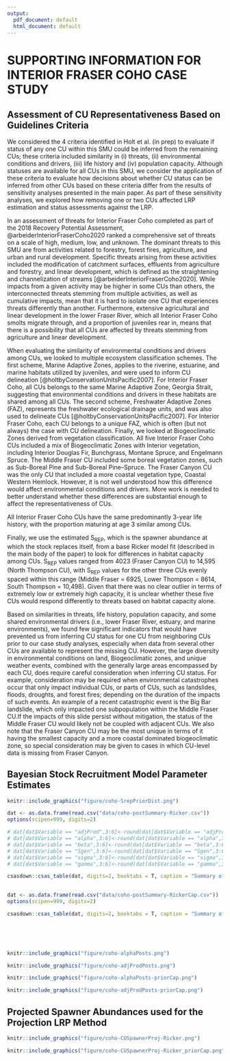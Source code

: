 ```yaml
---
output:
  pdf_document: default
  html_document: default
---
```

<!-- The following code should appear at the beginning of the first appendix.
After that, all subsequent sections will be turned into appendices. -->



# SUPPORTING INFORMATION FOR INTERIOR FRASER COHO CASE STUDY {#app:coho-appendix}


## Assessment of CU Representativeness Based on Guidelines Criteria

We considered the 4 criteria identified in Holt et al. (in prep) to evaluate if status of any one CU within this SMU could be inferred from the remaining CUs; these criteria included similarity in (i) threats, (ii) environmental conditions and drivers, (iii) life history and (iv) population capacity. Although statuses are available for all CUs in this SMU, we consider the application of these criteria to evaluate how decisions about whether CU status can be inferred from other CUs based on these criteria differ from the results of sensitivity analyses presented in the main paper. As part of these sensitivity analyses, we explored how removing one or two CUs affected LRP estimation and status assessments against the LRP.

In an assessment of threats for Interior Fraser Coho completed as part of the 2018 Recovery Potential Assessment, @arbeiderInteriorFraserCoho2020 ranked a comprehensive set of threats on a scale of high, medium, low, and unknown.  The dominant threats to this SMU are from activities related to forestry, forest fires, agriculture, and urban and rural development. Specific threats arising from these activities included the modification of catchment surfaces, effluents from agriculture and forestry, and linear development, which is defined as the straightening and channelization of streams [@arbeiderInteriorFraserCoho2020]. While impacts from a given activity may be higher in some CUs than others, the interconnected threats stemming from multiple activities, as well as cumulative impacts, mean that it is hard to isolate one CU that experiences threats differently than another. Furthermore,  extensive agricultural and linear development in the lower Fraser River, which all Interior Fraser Coho smolts migrate through, and a proportion of juveniles rear in, means that there is a possibility that all CUs are affected by threats stemming from agriculture and linear development.

When evaluating the similarity of environmental conditions and drivers among CUs, we looked to multiple ecosystem classification schemes.  The first scheme, Marine Adaptive Zones, applies to the riverine, estuarine, and marine habitats utilized by juveniles, and were used to inform CU delineation [@holtbyConservationUnitsPacific2007]. For Interior Fraser Coho, all CUs belongs to the same Marine Adaptive Zone, Georgia Strait, suggesting that environmental conditions and drivers in these habitats are shared among all CUs.  The second scheme, Freshwater Adaptive Zones (FAZ), represents the freshwater ecological drainage units, and was also used to delineate CUs [@holtbyConservationUnitsPacific2007]. For Interior Fraser Coho, each CU belongs to a unique FAZ, which is often (but not always) the case with CU delineation.  Finally, we looked at Biogeoclimatic Zones <!-- citation needed-->derived from vegetation classification. All five Interior Fraser Coho CUs included a mix of Biogeoclimatic Zones with Interior vegetation, including Interior Douglas Fir, Bunchgrass, Montane Spruce, and Engelmann Spruce.  The Middle Fraser CU included some boreal vegetation zones, such as Sub-Boreal Pine and Sub-Boreal Pine--Spruce.  The Fraser Canyon CU was the only CU that included a more coastal vegetation type, Coastal Western Hemlock. However, it is not well understood how this difference would affect environmental conditions and drivers.  More work is needed to better understand whether these differences are substantial enough to affect the representativeness of CUs.

All Interior Fraser Coho CUs have the same predominantly 3-year life history, with the proportion maturing at age 3 similar among CUs.   

Finally, we use the estimated S~REP~, which is the spawner abundance at which the stock replaces itself, from a base Ricker model fit (described in the main body of the paper) to look for differences in habitat capacity among CUs. S~REP~ values ranged from 4023 (Fraser Canyon CU) to 14,595 (North Thompson CU), with S~REP~ values for the other three CUs evenly spaced within this range (Middle Fraser  = 6925, Lower Thompson = 8614, South Thompson = 10,498).  Given that there was no clear outlier in terms of extremely low or extremely high capacity, it is unclear whether these five CUs would respond differently to threats based on habitat capacity alone.

Based on similarities in threats, life history, population capacity, and some shared environmental drivers (i.e., lower Fraser River, estuary, and marine environments), we found few significant indicators that would have prevented us from inferring CU status for one CU from neighboring CUs prior to our case study analyses, especially when data from several other CUs are available to represent the missing CU. However, the large diversity in environmental conditions on land, Biogeoclimatic zones, and unique weather events, combined with the generally large areas encompassed by each CU, does require careful consideration when inferring CU status. For example, consideration may be required when environmental catastrophes occur that only impact individual CUs, or parts of CUs, such as landslides, floods, droughts, and forest fires; depending on the duration of the impacts of such events. An example of a recent catastrophic event is the Big Bar landslide, which only impacted one subpopulation within the Middle Fraser CU.If the impacts of this slide persist without mitigation, the status of the Middle Fraser CU would likely not be coupled with adjacent CUs. We also note that the Fraser Canyon CU may be the most unique in terms of it having the smallest capacity and a more coastal dominated biogeoclimatic zone, so special consideration may be given to cases in which CU-level data is missing from Fraser Canyon.


\newpage

## Bayesian Stock Recruitment Model Parameter Estimates


```r
knitr::include_graphics("figure/coho-SrepPriorDist.png")
```




<!--To Do: To Do: improve table formatting so that differnt number of digits for different variables
-->


\newpage

```r

dat <- as.data.frame(read.csv("data/coho-postSummary-Ricker.csv"))
options(scipen=999, digits=2)

# dat[dat$Variable == "adjProd",3:6]<-round(dat[dat$Variable == "adjProd",3:6],digits=2)
# dat[dat$Variable == "alpha",3:6]<-round(dat[dat$Variable == "alpha",3:6],digits=2)
# dat[dat$Variable == "beta",3:6]<-round(dat[dat$Variable == "beta",3:6],digits=4)
# dat[dat$Variable == "Sgen",3:6]<-round(dat[dat$Variable == "Sgen",3:6],digits=2)
# dat[dat$Variable == "sigma",3:6]<-round(dat[dat$Variable == "sigma",3:6],digits=2)
# dat[dat$Variable == "gamma",3:6]<-round(dat[dat$Variable == "gamma",3:6],digits=2)

csasdown::csas_table(dat, digits=2, booktabs = T, caption = "Summary of posterior distribution mean and quantiles (5%, 50%, and 95%) for stock recruit model parameters and Sgen lower benchmark from the Ricker model fit.  The 'adjProd' parameter is the effective productivity, $\\alpha$', from Equation 15 in the main document.")
 
```

\newpage

```r

dat <- as.data.frame(read.csv("data/coho-postSummary-RickerCap.csv"))
options(scipen=999, digits=2)

csasdown::csas_table(dat, digits=2, booktabs = T, caption = "Summary of posterior distribution mean and quantiles (5%, 50%, and 95%) for stock recruit model parameters and Sgen lower benchmark from the Ricker\\_priorCap model fit. The 'adjProd' parameter is the effective productivity, $\\alpha$', from Equation 15 in the main document.")
 
```

\
&nbsp;
&nbsp;
&nbsp;
&nbsp;

```r
knitr::include_graphics("figure/coho-alphaPosts.png")
```




```r
knitr::include_graphics("figure/coho-adjProdPosts.png")
```



```r
knitr::include_graphics("figure/coho-alphaPosts-priorCap.png")
```


```r
knitr::include_graphics("figure/coho-adjProdPosts-priorCap.png")
```


\newpage

## Projected Spawner Abundances used for the Projection LRP Method

```r
knitr::include_graphics("figure/coho-CUSpawnerProj-Ricker.png")
```



```r
knitr::include_graphics("figure/coho-CUSpawnerProj-Ricker_priorCap.png")
```



